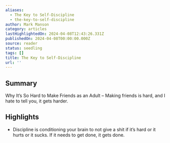 ```yaml
---
aliases:
  - The Key to Self-Discipline
  - the-key-to-self-discipline
author: Mark Manson
category: articles
lastHighlightedOn: 2024-04-08T12:43:26.331Z
publishedOn: 2024-04-08T00:00:00.000Z
source: reader
status: seedling
tags: []
title: The Key to Self-Discipline
url: ''
---
```

## Summary

Why It’s So Hard to Make Friends as an Adult – Making friends is hard, and I hate to tell you, it gets harder.

## Highlights

- Discipline is conditioning your brain to not give a shit if it’s hard or it hurts or it sucks.
  If it needs to get done, it gets done.
